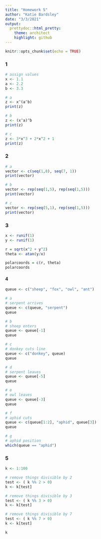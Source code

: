 ```yaml
---
title: "Homework 5"
author: "Katie Bardsley"
date: "3/3/2021"
output:
  prettydoc::html_pretty:
    theme: architect
    highlight: github
---
```


```r
knitr::opts_chunk$set(echo = TRUE)
```

### 1

```r
# assign values
x <- 1.1
a <- 2.2
b <- 3.3

# a
z <- x^(a^b)
print(z)

# b
z <- (x^a)^b
print(z)

# c
z <- 3*x^3 + 2*x^2 + 1
print(z)

```

### 2

```r
# a
vector <- c(seq(1,8), seq(7, 1))
print(vector)

# b
vector <- rep(seq(1,5), rep(seq(1,5)))
print(vector)

# c
vector <- rep(seq(5,1), rep(seq(1,5)))
print(vector)
```

### 3

```r
x <- runif(1)
y <- runif(1)

r = sqrt(x^2 + y^2)
theta <- atan(y/x)

polarcoords = c(r, theta)
polarcoords

```

#### 4

```r
queue <- c("sheep", "fox", "owl", "ant")

# a
# serpent arrives
queue <- c(queue, "serpent")
queue

# b
# sheep enters
queue <- queue[-1]
queue

# c
# donkey cuts line
queue <- c("donkey", queue)
queue

# d
# serpent leaves
queue <- queue[-5]
queue

# e
# owl leaves
queue <- queue[-3]
queue

# f
# aphid cuts
queue <- c(queue[1:2], "aphid", queue[3])
queue

# g
# aphid position
which(queue == "aphid")

```

### 5

```r
k <- 1:100

# remove things divisible by 2
test <- ( k %% 2 > 0)
k <- k[test]

# remove things divisible by 3
test <- ( k %% 3 > 0)
k <- k[test]

# remove things divisible by 7
test <- ( k %% 7 > 0)
k <- k[test]

k
```

